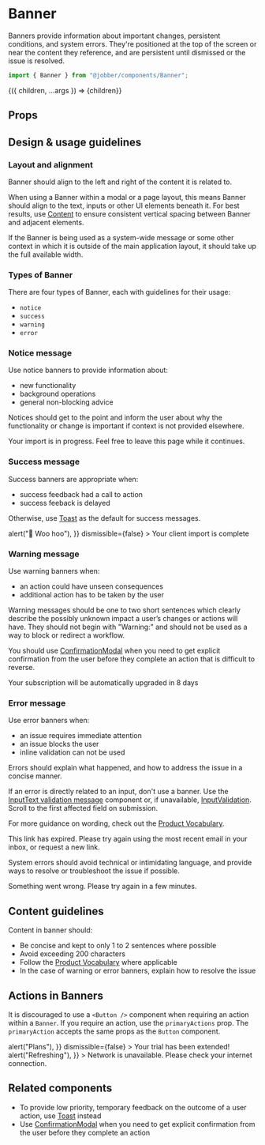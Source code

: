 
# Banner

<ComponentStatus stage="ready" responsive="yes" accessible="yes" />

<Meta title="Components/Status and Feedback/Banner" component={Banner} />

Banners provide information about important changes, persistent conditions, and
system errors. They're positioned at the top of the screen or near the content
they reference, and are persistent until dismissed or the issue is resolved.

```ts
import { Banner } from "@jobber/components/Banner";
```

<Canvas>
  <Story
    name="Banner"
    args={{ type: "notice", children: "Your visits are being scheduled" }}
  >
    {({ children, ...args }) => <Banner {...args}>{children}</Banner>}
  </Story>
</Canvas>

## Props

<ArgsTable of={Banner} story="Banner" />

## Design & usage guidelines

### Layout and alignment

Banner should align to the left and right of the content it is related to.

When using a Banner within a modal or a page layout, this means Banner should
align to the text, inputs or other UI elements beneath it. For best results, use
[Content](../?path=/docs/components-content--content) to ensure consistent
vertical spacing between Banner and adjacent elements.

If the Banner is being used as a system-wide message or some other context in
which it is outside of the main application layout, it should take up the full
available width.

### Types of Banner

There are four types of Banner, each with guidelines for their usage:

- `notice` [<Icon name="link" />](#notice-message)
- `success` [<Icon name="link" />](#success-message)
- `warning`[<Icon name="link" />](#warning-message)
- `error` [<Icon name="link" />](#error-message)

### Notice message

Use notice banners to provide information about:

<ul>
  <li>new functionality</li>
  <li>background operations</li>
  <li>general non-blocking advice</li>
</ul>

Notices should get to the point and inform the user about why the functionality
or change is important if context is not provided elsewhere.

<Canvas>
  <Banner type="notice">
    Your import is in progress. Feel free to leave this page while it continues.
  </Banner>
</Canvas>

### Success message

Success banners are appropriate when:

<ul>
  <li>success feedback had a call to action</li>
  <li>success feeback is delayed</li>
</ul>

Otherwise, use [Toast](../?path=/docs/components-toast--toast) as the default
for success messages.

<Canvas>
  <Banner
    type="success"
    primaryAction={{
      label: "View clients",
      onClick: () => alert("🎉 Woo hoo"),
    }}
    dismissible={false}
  >
    Your client import is complete
  </Banner>
</Canvas>

### Warning message

Use warning banners when:

<ul>
  <li>an action could have unseen consequences</li>
  <li>additional action has to be taken by the user</li>
</ul>

Warning messages should be one to two short sentences which clearly describe the
possibly unknown impact a user’s changes or actions will have. They should not
begin with "Warning:" and should not be used as a way to block or redirect a
workflow.

You should use
[ConfirmationModal](../?path=/docs/components-confirmationmodal--confirmation-modal)
when you need to get explicit confirmation from the user before they complete an
action that is difficult to reverse.

<Canvas>
  <Banner type="warning">
    Your subscription will be automatically upgraded in 8 days
  </Banner>
</Canvas>

### Error message

Use error banners when:

<ul>
  <li>an issue requires immediate attention</li>
  <li>an issue blocks the user</li>
  <li>inline validation can not be used</li>
</ul>

Errors should explain what happened, and how to address the issue in a concise
manner.

If an error is directly related to an input, don't use a banner. Use the
[InputText validation message](../?path=/docs/components-inputtext--input-text/#validation-message)
component or, if unavailable,
[InputValidation](../?path=/docs/components-inputvalidation--input-validation).
Scroll to the first affected field on submission.

For more guidance on wording, check out the
[Product Vocabulary](../?path=/docs/content-product-vocabulary--page).

<Canvas>
  <Banner type="error">
    This link has expired. Please try again using the most recent email in your
    inbox, or request a new link.
  </Banner>
</Canvas>

<br />

System errors should avoid technical or intimidating language, and provide ways
to resolve or troubleshoot the issue if possible.

<Canvas>
  <Banner type="error">
    Something went wrong. Please try again in a few minutes.
  </Banner>
</Canvas>

## Content guidelines

Content in banner should:

- Be concise and kept to only 1 to 2 sentences where possible
- Avoid exceeding 200 characters
- Follow the
  [Product Vocabulary](../?path=/docs/content-product-vocabulary--page) where
  applicable
- In the case of warning or error banners, explain how to resolve the issue

## Actions in Banners

It is discouraged to use a `<Button />` component when requiring an action
within a `Banner`. If you require an action, use the `primaryActions` prop. The
`primaryAction` accepts the same props as the `Button` component.

<Canvas>
  <Content>
    <Banner
      type="notice"
      primaryAction={{
        label: "View Plans",
        onClick: () => alert("Plans"),
      }}
      dismissible={false}
    >
      Your trial has been extended!
    </Banner>
    <Banner
      type="error"
      primaryAction={{
        label: "Refresh",
        onClick: () => alert("Refreshing"),
      }}
    >
      Network is unavailable. Please check your internet connection.
    </Banner>
  </Content>
</Canvas>

## Related components

- To provide low priority, temporary feedback on the outcome of a user action,
  use [Toast](../?path=/docs/components-toast--toast) instead
- Use
  [ConfirmationModal](../?path=/docs/components-confirmationmodal--confirmation-modal)
  when you need to get explicit confirmation from the user before they complete
  an action
